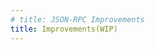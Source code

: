 ```yaml
---
# title: JSON-RPC Improvements
title: Improvements(WIP)
---
```


<!--
Currently, we have an implementation of JSON-RPC to handle incoming connections of
[this form](https://github.com/starkware-libs/starknet-specs). We are currently testing it to make sure we create the fastest
implementation possible.

At the moment, each time a request is made to the server, we use reflection to check if the server contains this method, and in
case it contains the method, start the check of each of the in/out params of the method.

After that we execute the method, sending the marshalled params as input to the method.

In the current implementation, for every call of the method, we must make this computation.

Our proposal here is to make this computation before starting the RPC server, generating a callback dictionary that contains
all existing methods which are pre-computed and saved in memory. In this way every time we make a request, we only need to check
in the callback dictionary for the response to each method, and param types will be loaded, without creating the same object multiple times for the RPC to function

Making this will allow us handle this hard problem to before the rpc start to handle connections.

### Benchmarking

Another approach is to use a different JSON RPC implementation, such as
[this](https://golangexample.com/golang-implementation-of-json-rpc-2-0-server-with-generics/) to create a generic rpc
wrapper for methods, and establishin some constrains against params where possible. -->

